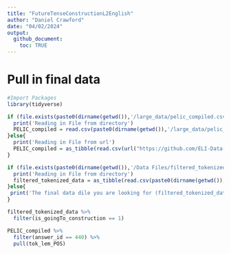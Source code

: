 ```yaml
---
title: "FutureTenseConstructionL2English"
author: "Daniel Crawford"
date: "04/02/2024"
output: 
  github_document: 
    toc: TRUE
---
```



# Pull in final data


```r
#Import Packages
library(tidyverse)
```


```r
if (file.exists(paste0(dirname(getwd()),'/large_data/pelic_compiled.csv'))){
  print('Reading in File from directory')
  PELIC_compiled = read.csv(paste0(dirname(getwd()),'/large_data/pelic_compiled.csv'))
}else{
  print('Reading in File from url')
  PELIC_compiled = as_tibble(read.csv(url("https://github.com/ELI-Data-Mining-Group/PELIC-dataset/raw/master/PELIC_compiled.csv"), fileEncoding = "ISO-8859-1"))
}

```

```r
if (file.exists(paste0(dirname(getwd()),'/Data Files/filtered_tokenized_data.csv'))){
  print('Reading in File from directory')
  filtered_tokenized_data = as_tibble(read.csv(paste0(dirname(getwd()),'/Data Files/filtered_tokenized_data.csv')))
}else{
 print('The final data dile you are looking for (filtered_tokenized_data.csv) does not appear to be in a directory.') 
}
```  


```r
filtered_tokenized_data %>% 
  filter(is_goingTo_construction == 1)
```

```r
PELIC_compiled %>% 
  filter(answer_id == 440) %>%
  pull(tok_lem_POS)
```


